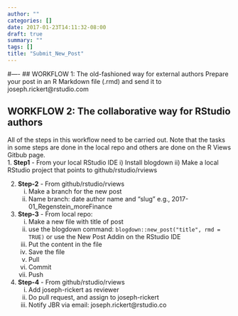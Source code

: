```yaml
---
author: ""
categories: []
date: 2017-01-23T14:11:32-08:00
draft: true
summary: ""
tags: []
title: "Submit_New_Post"
---
```

#----
## WORKFLOW 1: The old-fashioned way for external authors
Prepare your post in an R Markdown file (.rmd) and send it to joseph.rickert@rstudio.com

## WORKFLOW 2: The collaborative way for RStudio authors
All of the steps in this workflow need to be carried out. Note that the tasks in some steps are done in the local repo and others are done on the R Views Gitbub page.   
1. **Step1** - From your local RStudio IDE
    i)  Install blogdown
    ii) Make a local RStudio project that points to github/rstudio/rviews

2. **Step-2** - From github/rstudio/rviews
    i)  Make a branch for the new post
    ii)  Name branch: date author name and "slug" e.g., 2017-01_Regenstein_moreFinance

3. **Step-3** - From local repo:
    i)  Make a new file with title of post
    ii) use the blogdown command: `blogdown::new_post("title", rmd = TRUE)` or use the New Post Addin on the RStudio IDE
    iii) Put the content in the file
    iv)  Save the file
    v)  Pull
    vi)  Commit
    vii)  Push

4. **Step-4** - From github/rstudio/rviews
    i) Add joseph-rickert as reviewer
    ii) Do pull request, and assign to joseph-rickert
    iii) Notify JBR via email: joseph.rickert@rstudio.co


